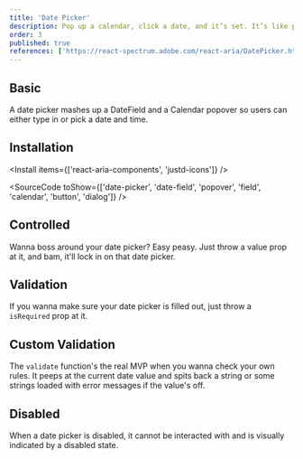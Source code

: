 ```yaml
---
title: 'Date Picker'
description: Pop up a calendar, click a date, and it’s set. It’s like pointing at a day on the wall calendar, but digital and without the thumbtacks..
order: 3
published: true
references: ['https://react-spectrum.adobe.com/react-aria/DatePicker.html#props', 'https://getjustd.com/icons/']
---
```


## Basic

A date picker mashes up a DateField and a Calendar popover so users can either type in or pick a date and time.

<How minW72 toUse='date-and-time/date-picker-demo' />

## Installation

<Install items={['react-aria-components', 'justd-icons']} />

<SourceCode toShow={['date-picker', 'date-field', 'popover', 'field', 'calendar', 'button', 'dialog']} />

## Controlled
Wanna boss around your date picker? Easy peasy. Just throw a value prop at it, and bam, it'll lock in on that date picker.
<How minW72 toUse="date-and-time/date-picker-controlled-demo" />

## Validation
If you wanna make sure your date picker is filled out, just throw a `isRequired` prop at it.
<How minW72 toUse="date-and-time/date-picker-required-demo" />

## Custom Validation
The `validate` function's the real MVP when you wanna check your own rules. It peeps at the current date value and spits back a string or some strings loaded with error messages if the value's off.
<How minW72 toUse="date-and-time/date-picker-custom-validation-demo" />

## Disabled

When a date picker is disabled, it cannot be interacted with and is visually indicated by a disabled state.

<How minW72 toUse='date-and-time/date-picker-disabled-demo' />
